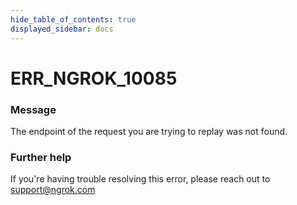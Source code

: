 ```yaml
---
hide_table_of_contents: true
displayed_sidebar: docs
---
```



# ERR_NGROK_10085

### Message

The endpoint of the request you are trying to replay was not found.

<ErrorDetails error="err_ngrok_10085" />

### Further help

If you're having trouble resolving this error, please reach out to [support@ngrok.com](mailto:support@ngrok.com?subject=Help%20with%20ERR_NGROK_10085)

